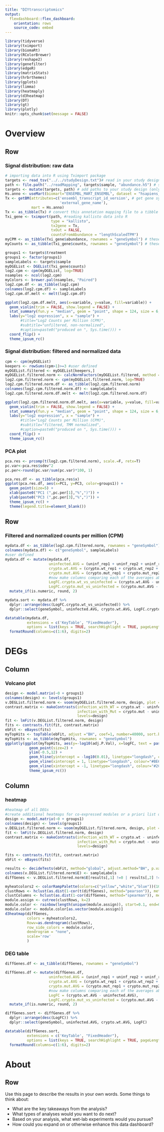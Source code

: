```yaml
---
title: "DIYtranscriptomics"
output: 
  flexdashboard::flex_dashboard:
    orientation: rows
    source_code: embed
---
```


```r
library(tidyverse)
library(tximport)
library(biomaRt)
library(RColorBrewer) 
library(reshape2) 
library(genefilter)
library(edgeR) 
library(matrixStats)
library(hrbrthemes)
library(gplots) 
library(limma)
library(heatmaply)
library(d3heatmap)
library(DT)
library(gt)
library(plotly)
knitr::opts_chunk$set(message = FALSE)
```

Overview {data-icon="fa-signal"}
===================================== 

Row {data-height=400}
------------------------------------------------------------------------------

### Signal distribution: raw data

```r
# importing data into R using Tximport package
targets <- read_tsv("../../studyDesign.txt")# read in your study design
path <- file.path("../readMapping", targets$sample, "abundance.h5") # set file paths to your mapped data
targets <- mutate(targets, path) # add paths to your study design (only necessary for Sleuth)
Hs.anno <- useMart(biomart="ENSEMBL_MART_ENSEMBL", dataset = "hsapiens_gene_ensembl") # select 'mart' from biomaRt for annotations
Tx <- getBM(attributes=c('ensembl_transcript_id_version', # get gene symbols for each transcript ID
                         'external_gene_name'),
            mart = Hs.anno)
Tx <- as_tibble(Tx) # convert this annotation mapping file to a tibble (the tidyverse version of a dataframe)
Txi_gene <- tximport(path, #reading kallisto data into R
                     type = "kallisto", 
                     tx2gene = Tx, 
                     txOut = FALSE, 
                     countsFromAbundance = "lengthScaledTPM")
myCPM <- as_tibble(Txi_gene$abundance, rownames = "geneSymbol") # these are you counts after adjusting for transcript length
myCounts <- as_tibble(Txi_gene$counts, rownames = "geneSymbol") # these are your transcript per million (TPM) values, or counts per million (CPM) if you collapsed data to gene level

groups1 <- targets$treatment
groups1 <- factor(groups1)
sampleLabels <- targets$sample
myDGEList <- DGEList(Txi_gene$counts)
log2.cpm <- cpm(myDGEList, log=TRUE)
nsamples <- ncol(log2.cpm)
myColors <- brewer.pal(nsamples, "Paired")
log2.cpm.df <- as_tibble(log2.cpm)
colnames(log2.cpm.df) <- sampleLabels
log2.cpm.df.melt <- melt(log2.cpm.df)

ggplot(log2.cpm.df.melt, aes(x=variable, y=value, fill=variable)) +
  geom_violin(trim = FALSE, show.legend = FALSE) +
  stat_summary(fun.y = "median", geom = "point", shape = 124, size = 6, color = "black", show.legend = FALSE) +
  labs(y="log2 expression", x = "sample") +
       #title="Log2 Counts per Million (CPM)",
       #subtitle="unfiltered, non-normalized",
       #caption=paste0("produced on ", Sys.time())) +
  coord_flip() +
  theme_ipsum_rc() 
```

### Signal distribution: filtered and normalized data

```r
cpm <- cpm(myDGEList)
keepers <- rowSums(cpm>1)>=3 #user defined
myDGEList.filtered <- myDGEList[keepers,]
myDGEList.filtered.norm <- calcNormFactors(myDGEList.filtered, method = "TMM")
log2.cpm.filtered.norm <- cpm(myDGEList.filtered.norm, log=TRUE)
log2.cpm.filtered.norm.df <- as_tibble(log2.cpm.filtered.norm)
colnames(log2.cpm.filtered.norm.df) <- sampleLabels
log2.cpm.filtered.norm.df.melt <- melt(log2.cpm.filtered.norm.df)

ggplot(log2.cpm.filtered.norm.df.melt, aes(x=variable, y=value, fill=variable)) +
  geom_violin(trim = FALSE, show.legend = FALSE) +
  stat_summary(fun.y = "median", geom = "point", shape = 124, size = 6, color = "black", show.legend = FALSE) +
  labs(y="log2 expression", x = "sample") +
       #title="Log2 Counts per Million (CPM)",
       #subtitle="filtered, TMM normalized",
       #caption=paste0("produced on ", Sys.time())) +
  coord_flip() +
  theme_ipsum_rc() 
```

### PCA plot

```r
pca.res <- prcomp(t(log2.cpm.filtered.norm), scale.=F, retx=T)
pc.var<-pca.res$sdev^2
pc.per<-round(pc.var/sum(pc.var)*100, 1)

pca.res.df <- as_tibble(pca.res$x)
ggplot(pca.res.df, aes(x=PC1, y=PC3, color=groups1)) +
  geom_point(size=5) +
  xlab(paste0("PC1 (",pc.per[1],"%",")")) + 
  ylab(paste0("PC3 (",pc.per[3],"%",")")) + 
  theme_ipsum_rc() +
  theme(legend.title=element_blank())

```

Row {data-height=400}
------------------------------------------------------------------------------

### Filtered and normalized counts per million (CPM)

```r
mydata.df <- as_tibble(log2.cpm.filtered.norm, rownames = "geneSymbol")
colnames(mydata.df) <- c("geneSymbol", sampleLabels)
#user defined
mydata.df <- mutate(mydata.df,
                    uninfected.AVG = (uninf_rep1 + uninf_rep2 + uninf_rep1)/3, 
                    crypto.wt.AVG = (crypto.wt_rep1 + crypto.wt_rep2 + crypto.wt_rep3)/3,
                    crypto.mut.AVG = (crypto.mut_rep1 + crypto.mut_rep2 + crypto.mut_rep3)/3,
                    #now make columns comparing each of the averages above that you're interested in
                    LogFC.crypto.wt_vs_uninfected = (crypto.wt.AVG - uninfected.AVG),
                    LogFC.crypto.mut_vs_uninfected = (crypto.mut.AVG - uninfected.AVG)) %>%
  mutate_if(is.numeric, round, 2)

mydata.sort <- mydata.df %>%
  dplyr::arrange(desc(LogFC.crypto.wt_vs_uninfected)) %>%
  dplyr::select(geneSymbol, uninfected.AVG, crypto.wt.AVG, LogFC.crypto.wt_vs_uninfected)

datatable(mydata.df, 
          extensions = c('KeyTable', "FixedHeader"), 
          options = list(keys = TRUE, searchHighlight = TRUE, pageLength = 5, lengthMenu = c("10", "25", "50", "100"))) %>%
  formatRound(columns=c(1:6), digits=2)
```

DEGs {data-orientation=columns data-icon="fa-random"}
===================================== 

Column {data-width=500}
------------------------------------------------------------------------------

### Volcano plot

```r
design <- model.matrix(~0 + groups1)
colnames(design) <- levels(groups1)
v.DEGList.filtered.norm <- voom(myDGEList.filtered.norm, design, plot = FALSE)
contrast.matrix <- makeContrasts(infection_with_WT = crypto.wt - uninfected,
                                 infection_with_Mut = crypto.mut - uninfected,
                                 levels=design)
fit <- lmFit(v.DEGList.filtered.norm, design)
fits <- contrasts.fit(fit, contrast.matrix)
ebFit <- eBayes(fits)
myTopHits <- topTable(ebFit, adjust ="BH", coef=1, number=40000, sort.by="logFC")
myTopHits <- as_tibble(myTopHits, rownames = "geneSymbol")
ggplotly(ggplot(myTopHits, aes(y=-log10(adj.P.Val), x=logFC, text = paste("Symbol:", geneSymbol))) +
           geom_point(size=2) +
           ylim(-0.5,12) +
           geom_hline(yintercept = -log10(0.01), linetype="longdash", colour="grey", size=1) +
           geom_vline(xintercept = 1, linetype="longdash", colour="#BE684D", size=1) +
           geom_vline(xintercept = -1, linetype="longdash", colour="#2C467A", size=1) +
           theme_ipsum_rc())
```


Column {.tabset data-width=500}
------------------------------------------------------------------------------

### heatmap

```r
#heatmap of all DEGs
#create additional heatmaps for co-expressed modules or a priori list of genes
design <- model.matrix(~0 + groups1)
colnames(design) <- levels(groups1)
v.DEGList.filtered.norm <- voom(myDGEList.filtered.norm, design, plot = FALSE)
fit <- lmFit(v.DEGList.filtered.norm, design)
contrast.matrix <- makeContrasts(infection_with_WT = crypto.wt - uninfected,
                                 infection_with_Mut = crypto.mut - uninfected,
                                 levels=design)

fits <- contrasts.fit(fit, contrast.matrix)
ebFit <- eBayes(fits)

results <- decideTests(ebFit, method="global", adjust.method="BH", p.value=0.01, lfc=2)
colnames(v.DEGList.filtered.norm$E) <- sampleLabels
diffGenes <- v.DEGList.filtered.norm$E[results[,1] !=0 | results[,2] !=0,]

myheatcolors2 <- colorRampPalette(colors=c("yellow","white","blue"))(100)
clustRows <- hclust(as.dist(1-cor(t(diffGenes), method="pearson")), method="complete") #cluster rows by pearson correlation
clustColumns <- hclust(as.dist(1-cor(diffGenes, method="spearman")), method="complete")
module.assign <- cutree(clustRows, k=2)
module.color <- rainbow(length(unique(module.assign)), start=0.1, end=0.9) 
module.color <- module.color[as.vector(module.assign)] 
d3heatmap(diffGenes,
          colors = myheatcolors2,
          Rowv=as.dendrogram(clustRows),
          row_side_colors = module.color,
          dendrogram = "none",
          scale='row'
          )
```

### DEG table

```r
diffGenes.df <- as_tibble(diffGenes, rownames = "geneSymbol")

diffGenes.df <- mutate(diffGenes.df,
                    uninfected.AVG = (uninf_rep1 + uninf_rep2 + uninf_rep1)/3, 
                    crypto.wt.AVG = (crypto.wt_rep1 + crypto.wt_rep2 + crypto.wt_rep3)/3,
                    crypto.mut.AVG = (crypto.mut_rep1 + crypto.mut_rep2 + crypto.mut_rep3)/3,
                    #now make columns comparing each of the averages above that you're interested in
                    LogFC = (crypto.wt.AVG - uninfected.AVG),
                    LogFC.crypto.mut_vs_uninfected = (crypto.mut.AVG - uninfected.AVG)) %>%
  mutate_if(is.numeric, round, 2)

diffGenes.sort <- diffGenes.df %>%
  dplyr::arrange(desc(LogFC)) %>%
  dplyr::select(geneSymbol, uninfected.AVG, crypto.wt.AVG, LogFC)

datatable(diffGenes.sort, 
          extensions = c('KeyTable', "FixedHeader"), 
          options = list(keys = TRUE, searchHighlight = TRUE, pageLength = 25, lengthMenu = c("10", "25", "50", "100"))) %>%
  formatRound(columns=c(1:6), digits=2)

```

About {data-orientation=rows data-icon="fa-comment-alt"}
===================================== 

Row {data-height=1000}
------------------------------------------------------------------------------

Use this page to describe the results in your own words.  Some things to think about:

* What are the key takeaways from the analysis?
* What types of analyses would you want to do next?
* Based on your analysis, what wet-lab experiments would you pursue?
* How could you expand on or otherwise enhance this data dashboard?

